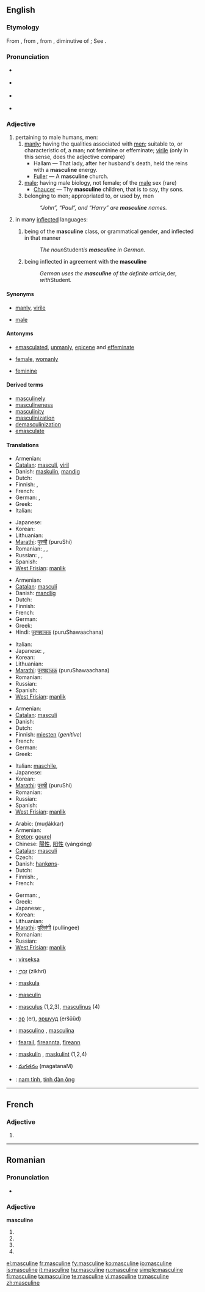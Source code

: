 {{wikipedia}}
==English==

===Etymology===
From {{etyl|fro}} {{term|masculin}}, from {{etyl|la}} {{term|masculinus}}, from {{term|masculus||male, manly}}, diminutive of {{term|mas||a male}}; See {{term|male}}.

===Pronunciation===
* {{a|RP}} {{IPA|/ˈmæskjʊlɪn/|/ˈmæskjəlɪn/}}
* {{a|US}} {{IPA|/ˈmæskjuːlɪn/|/ˈmæskjəlɪn/}}
* {{a|AusE}} {{IPA|/ˈmæskjələn/}}
* {{audio|en-us-masculine.ogg|Audio (US)}}

===Adjective===
{{en-adj}}

# pertaining to male humans, men:
## [[manly]]; having the qualities associated with [[man|men]]; suitable to, or characteristic of, a man; not feminine or effeminate; [[virile]] (only in this sense, does the adjective compare)
##* Hallam — That lady, after her husband's death, held the reins with a '''masculine''' energy.
##* [[Fuller]] — A '''masculine''' church.
## [[male]]; having male biology, not female; of the [[male]] sex (rare)
##* [[Chaucer]] — Thy '''masculine''' children, that is to say, thy sons.
## belonging to men; appropriated to, or used by, men
##: ''“John”, “Paul”, and “Harry” are '''masculine''' names.''
# {{grammar}} in many [[inflected]] languages:
## {{context|of a [[noun]]}} being of the '''masculine''' class, or grammatical gender, and inflected in that manner
##: ''The noun ''Student'' is '''masculine''' in German.''
## {{context|of some other parts of speech}} being inflected in agreement with the '''masculine'''
##: ''German uses the '''masculine''' of the definite article, ''der'', with ''Student''.''

====Synonyms====
* {{sense|having qualities of male gender}} [[manly]], [[virile]]
* {{sense|of the male sex}} [[male]]

====Antonyms====
* {{sense|having qualities of male gender}} [[emasculated]], [[unmanly]], [[epicene]] and [[effeminate]]
* {{sense|of the male sex}} [[female]], [[womanly]]
* {{sense|grammar}} [[feminine]]

====Derived terms====
* [[masculinely]]
* [[masculineness]]
* [[masculinity]]
* [[masculinization]]
* [[demasculinization]]
* [[emasculate]]

====Translations====
{{trans-top|having male qualities, not feminine or effeminate.}}
* Armenian: {{t|hy|առնական|sc=Armn|tr=aṙnakan}}
* [[Catalan]]: [[masculí]], [[viril]]
* Danish: [[maskulin]], [[mandig]]
* Dutch: {{t+|nl|mannelijk}}
* Finnish: {{t-|fi|miehekäs}}, {{t-|fi|maskuliininen}}
* French: {{t+|fr|masculin}}
* German: {{t+|de|männlich}}, {{t+|de|maskulin}}
* Greek: {{t+|el|ανδρικός|m|tr=andrikós|sc=Grek}}
* Italian: {{t-|it|masculino|m}}
{{trans-mid}}
* Japanese: {{t|ja|男性的な|tr=だんせいてきな|sc=Jpan}}
* Korean: {{t-|ko|남자 같은|tr=namja gateun|sc=Hang}}
* Lithuanian: {{t+|lt|vyriškas}}
* [[Marathi]]: [[पुरुषी]] (puruShi)
* Romanian: {{t-|ro|masculin}}, {{t+|ro|bărbătesc}}, {{t+|ro|viril}}
* Russian: {{t+|ru|мужской|tr=mužskój|sc=Cyrl}}, {{t+|ru|мужеподобный|tr=mužepodóbnyj|sc=Cyrl}}, {{t-|ru|маскулинный|tr=maskulínnyj|sc=Cyrl}}
* Spanish: {{t+|es|masculino|m}}
* [[West Frisian]]: [[manlik]]
{{trans-bottom}}

{{trans-top|of the male sex; biologically male, not female; manly}}
* Armenian: {{t|hy|արական|sc=Armn|tr=arakan}}
* [[Catalan]]: [[masculí]]
* Danish: [[mandlig]]
* Dutch: {{t+|nl|mannelijk}}
* Finnish: {{t+|fi|miespuolinen}}
* French: {{t+|fr|masculin}}
* German: {{t+|de|männlich}}
* Greek: {{t+|el|αρσενικός|m|s|tr=arsenikós|sc=Grek}}
* Hindi: [[पुरुषवाचक]] (puruShawaachana)
{{trans-mid}}
* Italian: {{t-|it|masculino|m}}
* Japanese: {{t-|ja|男らしい|tr=otokorashii|sc=Jpan}}, {{t|ja|男の|tr=otoko no|sc=Jpan}}
* Korean: {{t-|ko|남자다운|tr=namjadaun|sc=Hang}}
* Lithuanian: {{t+|lt|vyriškas}}
* [[Marathi]]: [[पुरुषवाचक]] (puruShawaachana)
* Romanian: {{t-|ro|masculin}}
* Russian: {{t+|ru|мужской|tr=mužskój|sc=Cyrl}}
* Spanish: {{t+|es|masculino|m}}
* [[West Frisian]]: [[manlik]]
{{trans-bottom}}

{{trans-top|belonging to males; appropriated to, or used by, males}}
* Armenian: {{t|hy|տղամարդու|sc=Armn|tr=tġamardu}}
* [[Catalan]]: [[masculí]]
* Danish: {{t-|da|maskulin}}
* Dutch: {{t+|nl|mannelijk}}
* Finnish: [[mies#Finnish|miesten]] (''genitive'')
* French: {{t+|fr|masculin}}
* German: {{t-|de|Männer-}}
* Greek: {{t+|el|ανδρικός|m|tr=andrikós|sc=Grek}}
{{trans-mid}}
* Italian: [[maschile]],
* Japanese: {{t|ja|男性の|tr=だんせいの|sc=Jpan}}
* Korean: {{t-|ko|남자의|tr=namjaui|sc=Hang}}
* [[Marathi]]: [[पुरुषी]] (puruShi)
* Romanian: {{t-|ro|masculin}}
* Russian: {{t+|ru|мужской|tr=mužskój|sc=Cyrl}}
* Spanish: {{t+|es|masculino|m}}
* [[West Frisian]]: [[manlik]]
{{trans-bottom}}

{{trans-top|(''grammar'') of a noun being of the masculine class, of some other parts of speech being inflected in the masculine manner}}
* Arabic: {{Arab|[[مذكر]]}} (muḏákkar) {{m}}
* Armenian: {{t|hy|արական|sc=Armn|tr=arakan}}
* [[Breton]]: [[gourel]]
* Chinese: [[陽性]], [[阳性]] (yángxìng)
* [[Catalan]]: [[masculí]]
* Czech: {{t+|cs|mužský|m}}
* Danish: [[hankøn]]s-
* Dutch: {{t+|nl|mannelijk}}
* Finnish: {{t-|fi|maskuliininen}}, {{t+|fi|maskuliini|alt=maskuliini-}}
* French: {{t+|fr|masculin}}
{{trans-mid}}
* German: {{t+|de|männlich}}, {{t+|de|maskulin}}
* Greek: {{t+|el|αρσενικός|m|s|tr=arsenikós|sc=Grek}}
* Japanese: {{t-|ja|男性名詞|tr=danseimeishi|sc=Jpan}}, {{t+|ja|男性|tr=dansei|sc=Jpan}}
* Korean: {{t+|ko|남성|tr=namseong|sc=Hang}}
* Lithuanian: {{t+|lt|vyriškas}}
* [[Marathi]]: [[पुल्लिंगी]] (pullingee)
* Romanian: {{t-|ro|masculin}}
* Russian: {{t+|ru|мужской|tr=mužskój|sc=Cyrl}}
* [[West Frisian]]: [[manlik]]
{{trans-bottom}}

{{checktrans-top}}
* {{ttbc|Esperanto}}: [[virseksa]]
* {{ttbc|Hebrew}}: [[זכרי|זִכְרִי]] (zikhrí) {{m}}
* {{ttbc|Ido}}: [[maskula]]
* {{ttbc|Interlingua}}: [[masculin]]
* {{ttbc|Latin}}: [[masculus]] (1,2,3), [[masculinus]] (4)
{{trans-mid}}
* {{ttbc|Mongolian}}: [[эр]] (er), [[эршүүд]] (eršüüd)
* {{ttbc|Portuguese}}: [[masculino]] {{m}}, [[masculina]] {{f}}
* {{ttbc|Scottish Gaelic}}: [[fearail]], [[fireannta]], [[fireann]]
* {{ttbc|Swedish}}: [[maskulin]] {{c}}, [[maskulint]] {{n}} (1,2,4)
* {{ttbc|Telugu}}: [[మగతనం]] (magatanaM)
* {{ttbc|Vietnamese}}: [[nam tính]], [[tính đàn ông]]
{{trans-bottom}}

----

==French==

===Adjective===
{{fr-adj-form}} {{f}}

# {{form of|feminine|masculin|lang=French}}

----

==Romanian==

===Pronunciation===
* {{IPA|[mas.ku'li.ne]|lang=ro}}

===Adjective===
'''masculine'''

# {{ro-form-adj|fp|n|masculin}}
# {{ro-form-adj|fp|a|masculin}}
# {{ro-form-adj|np|n|masculin}}
# {{ro-form-adj|np|a|masculin}}

[[el:masculine]]
[[fr:masculine]]
[[fy:masculine]]
[[ko:masculine]]
[[io:masculine]]
[[is:masculine]]
[[it:masculine]]
[[hu:masculine]]
[[ru:masculine]]
[[simple:masculine]]
[[fi:masculine]]
[[ta:masculine]]
[[te:masculine]]
[[vi:masculine]]
[[tr:masculine]]
[[zh:masculine]]
